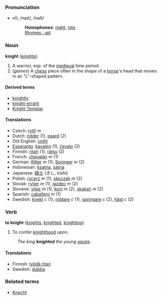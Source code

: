 ===Pronunciation===
*nīt, /naɪt/, /naIt/
*:'''Homophones''': [[night]], [[nite]]
*:[[Rhymes:English:-aɪt|Rhymes: -aɪt]]

===Noun===
'''knight''' ([[knights]])

# A warrior, esp. of the [[medieval]] time period.
# (''games'') A [[chess]] piece often in the shape of a [[horse]]'s head that moves in an "L"-shaped pattern.

====Derived terms====
*[[knightly]]
*[[knight-errant]]
*[[Knight Templar]]

====Translations====
*Czech: [[rytíř]] <i>m</i> 
*Dutch: [[ridder]] (1), [[paard]] (2)
*Old English: [[cniht]]
*[[Esperanto]]: [[kavaliro]] (1), [[ĉevalo]] (2)
*Finnish: [[ritari]] (1), [[ratsu]] (2)
*French: [[chevalier]] ''m'' (1)
*German: [[Ritter]] ''m'' (1), [[Springer]] ''m'' (2)
*Indonesian: [[ksatria]], [[satria]]
*Japanese: [[騎士]] (きし, kishi)
*Polish: [[rycerz]] ''m'' (1), [[skoczek]] ''m'' (2)
*Slovak: [[rytier]] ''m'' (1), [[jazdec]] ''m'' (2)
*Slovene: [[vitez]] ''m'' (1), [[konj]] ''m'' (2), [[skakač]] ''m'' (2)
*Spanish: [[caballero]] ''m'' (1)
*Swedish: [[knekt]] ''c'' (1), [[riddare]] ''c'' (1), [[springare]] ''c'' (2), [[häst]] ''c'' (2)

===Verb===
'''to knight''' ([[knights]], [[knighted]], [[knighting]])

# To confer [[knighthood]] upon.
:''The king '''knighted''' the young [[squire]]''.

====Translations====
*Finnish: [[lyödä ritari]]
*Swedish: [[dubba]]

===Related terms===
*[[Knecht]]